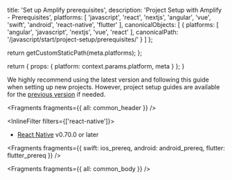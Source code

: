 
  title: 'Set up Amplify prerequisites',
  description: 'Project Setup with Amplify - Prerequisites',
  platforms: [
    'javascript',
    'react',
    'nextjs',
    'angular',
    'vue',
    'swift',
    'android',
    'react-native',
    'flutter'
  ],
  canonicalObjects: [
    {
      platforms: [
        'angular',
        'javascript',
        'nextjs',
        'vue',
        'react'
      ],
      canonicalPath: '/javascript/start/project-setup/prerequisites/'
    }
  ]
};

  return getCustomStaticPath(meta.platforms);
};

  return {
    props: {
      platform: context.params.platform,
      meta
    }
  };
}

<Callout info>

We highly recommend using the latest version and following this guide when setting up new projects. However, project setup guides are available for the [previous version](/[platform]/prev/start/project-setup/) if needed. 

</Callout>


<Fragments fragments={{ all: common_header }} />


<InlineFilter filters={['react-native']}>

- [React Native](https://reactnative.dev/docs/next/environment-setup) v0.70.0 or later

</InlineFilter>

<Fragments
  fragments={{
    swift: ios_prereq,
    android: android_prereq,
    flutter: flutter_prereq
  }}
/>


<Fragments fragments={{ all: common_body }} />

